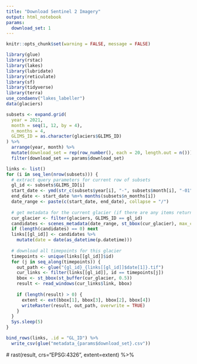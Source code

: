 ```yaml
---
title: "Download Sentinel 2 Imagery"
output: html_notebook
params:
  download_set: 1
---
```


```r
knitr::opts_chunk$set(warning = FALSE, message = FALSE)
```

```r
library(glue)
library(rstac)
library(lakes)
library(lubridate)
library(reticulate)
library(sf)
library(tidyverse)
library(terra)
use_condaenv("lakes_labeller")
data(glaciers)
```

```r
subsets <- expand.grid(
  year = 2021,
  month = seq(1, 12, by = 4),
  n_months = 4,
  GLIMS_ID = as.character(glaciers$GLIMS_ID)
) %>%
  arrange(year, month) %>%
  mutate(download_set = rep(row_number(), each = 20, length.out = n())) %>%
  filter(download_set == params$download_set)
```

```r
links <- list()
for (i in seq_len(nrow(subsets))) {
  # extract query parameters for current row of subsets
  gl_id <- subsets$GLIMS_ID[i]
  start_date <- ymd(str_c(subsets$year[i], "-", subsets$month[i], "-01"))
  end_date <- start_date %m+% months(subsets$n_months[i])
  date_range <- paste(c(start_date, end_date), collapse = "/")
  
  # get metadata for the current glacier (if there are any items returned)
  cur_glacier <- filter(glaciers, GLIMS_ID == gl_id)
  candidates <- scenes_metadata(date_range, st_bbox(cur_glacier), max_cloud = 20)
  if (length(candidates) == 0) next
  links[[gl_id]] <- candidates %>%
    mutate(date = date(as_datetime(p.datetime)))
  
  # download all timepoints for this glacier
  timepoints <- unique(links[[gl_id]]$id)
  for (j in seq_along(timepoints)) {
    out_path <- glue("{gl_id}_{links[[gl_id]]$date[1]}.tif")
    cur_links <- filter(links[[gl_id]], id == timepoints[j])
    bbox <- st_bbox(st_buffer(cur_glacier, 0.5))
    result <- read_windows(cur_links$link, bbox)
    
    if (length(result) > 0) {
      extent <- ext(bbox[1], bbox[3], bbox[2], bbox[4])
      writeRaster(result, out_path, overwrite = TRUE)
    }
  }
  Sys.sleep(5)
}
```

```r
bind_rows(links, .id = "GL_ID") %>%
  write_csv(glue("metadata_{params$download_set}.csv"))
```

   #   rast(result, crs="EPSG:4326", extent=extent) %>%